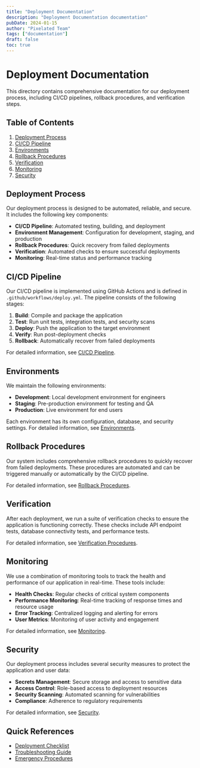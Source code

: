 ```yaml
---
title: "Deployment Documentation"
description: "Deployment Documentation documentation"
pubDate: 2024-01-15
author: "Pixelated Team"
tags: ["documentation"]
draft: false
toc: true
---
```


# Deployment Documentation

This directory contains comprehensive documentation for our deployment process, including CI/CD pipelines, rollback procedures, and verification steps.

## Table of Contents

1. [Deployment Process](#deployment-process)
2. [CI/CD Pipeline](#cicd-pipeline)
3. [Environments](#environments)
4. [Rollback Procedures](#rollback-procedures)
5. [Verification](#verification)
6. [Monitoring](#monitoring)
7. [Security](#security)

## Deployment Process

Our deployment process is designed to be automated, reliable, and secure. It includes the following key components:

- **CI/CD Pipeline**: Automated testing, building, and deployment
- **Environment Management**: Configuration for development, staging, and production
- **Rollback Procedures**: Quick recovery from failed deployments
- **Verification**: Automated checks to ensure successful deployments
- **Monitoring**: Real-time status and performance tracking

## CI/CD Pipeline

Our CI/CD pipeline is implemented using GitHub Actions and is defined in `.github/workflows/deploy.yml`. The pipeline consists of the following stages:

1. **Build**: Compile and package the application
2. **Test**: Run unit tests, integration tests, and security scans
3. **Deploy**: Push the application to the target environment
4. **Verify**: Run post-deployment checks
5. **Rollback**: Automatically recover from failed deployments

For detailed information, see [CI/CD Pipeline](./ci-cd.mdx).

## Environments

We maintain the following environments:

- **Development**: Local development environment for engineers
- **Staging**: Pre-production environment for testing and QA
- **Production**: Live environment for end users

Each environment has its own configuration, database, and security settings. For detailed information, see [Environments](./environments.mdx).

## Rollback Procedures

Our system includes comprehensive rollback procedures to quickly recover from failed deployments. These procedures are automated and can be triggered manually or automatically by the CI/CD pipeline.

For detailed information, see [Rollback Procedures](./rollback.mdx).

## Verification

After each deployment, we run a suite of verification checks to ensure the application is functioning correctly. These checks include API endpoint tests, database connectivity tests, and performance tests.

For detailed information, see [Verification Procedures](./verification.mdx).

## Monitoring

We use a combination of monitoring tools to track the health and performance of our application in real-time. These tools include:

- **Health Checks**: Regular checks of critical system components
- **Performance Monitoring**: Real-time tracking of response times and resource usage
- **Error Tracking**: Centralized logging and alerting for errors
- **User Metrics**: Monitoring of user activity and engagement

For detailed information, see [Monitoring](./monitoring.mdx).

## Security

Our deployment process includes several security measures to protect the application and user data:

- **Secrets Management**: Secure storage and access to sensitive data
- **Access Control**: Role-based access to deployment resources
- **Security Scanning**: Automated scanning for vulnerabilities
- **Compliance**: Adherence to regulatory requirements

For detailed information, see [Security](./security.mdx).

## Quick References

- [Deployment Checklist](./checklist.mdx)
- [Troubleshooting Guide](./troubleshooting.mdx)
- [Emergency Procedures](./emergency.mdx)
